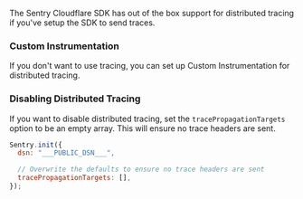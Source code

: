 The Sentry Cloudflare SDK has out of the box support for distributed tracing if you've setup the SDK to send traces.

### Custom Instrumentation

If you don't want to use tracing, you can set up <PlatformLink to="/tracing/trace-propagation/custom-instrumentation/">Custom Instrumentation</PlatformLink> for distributed tracing.

### Disabling Distributed Tracing

If you want to disable distributed tracing, set the `tracePropagationTargets` option to be an empty array. This will ensure no trace headers are sent.

```javascript
Sentry.init({
  dsn: "___PUBLIC_DSN___",

  // Overwrite the defaults to ensure no trace headers are sent
  tracePropagationTargets: [],
});
```
